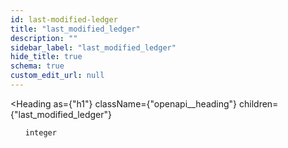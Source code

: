 ```yaml
---
id: last-modified-ledger
title: "last_modified_ledger"
description: ""
sidebar_label: "last_modified_ledger"
hide_title: true
schema: true
custom_edit_url: null
---
```



<Heading
  as={"h1"}
  className={"openapi__heading"}
  children={"last_modified_ledger"}
>
</Heading>





<ul>
  <div
    style={{"marginTop":".5rem","marginBottom":".5rem"}}
  >
    
    
    integer
    
    
  </div>
</ul>
            